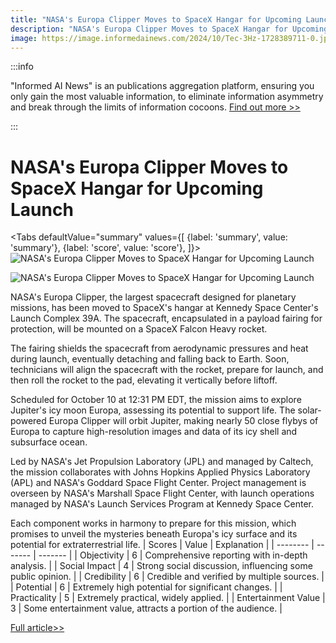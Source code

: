 ```yaml
---
title: "NASA's Europa Clipper Moves to SpaceX Hangar for Upcoming Launch"
description: "NASA's Europa Clipper Moves to SpaceX Hangar for Upcoming Launch"
image: https://image.informedainews.com/2024/10/Tec-3Hz-1728389711-0.jpg
---
```



:::info

"Informed AI News" is an publications aggregation platform, ensuring you only gain the most valuable information, to eliminate information asymmetry and break through the limits of information cocoons.  [Find out more >>](/)

:::

# NASA's Europa Clipper Moves to SpaceX Hangar for Upcoming Launch


<Tabs
	defaultValue="summary"
	values={[
	{label: 'summary', value: 'summary'},
	{label: 'score', value: 'score'},
]}>
<TabItem value="summary">
<img
  src="https://image.informedainews.com/2024/10/Tec-3Hz-1728389711-0.jpg"
  alt="NASA's Europa Clipper Moves to SpaceX Hangar for Upcoming Launch"
/>

<img
  src="https://image.informedainews.com/2024/10/Tec-DvK-1728389711-1.jpg"
  alt="NASA's Europa Clipper Moves to SpaceX Hangar for Upcoming Launch"
/>



NASA's Europa Clipper, the largest spacecraft designed for planetary missions, has been moved to SpaceX's hangar at Kennedy Space Center's Launch Complex 39A. The spacecraft, encapsulated in a payload fairing for protection, will be mounted on a SpaceX Falcon Heavy rocket.

The fairing shields the spacecraft from aerodynamic pressures and heat during launch, eventually detaching and falling back to Earth. Soon, technicians will align the spacecraft with the rocket, prepare for launch, and then roll the rocket to the pad, elevating it vertically before liftoff.

Scheduled for October 10 at 12:31 PM EDT, the mission aims to explore Jupiter's icy moon Europa, assessing its potential to support life. The solar-powered Europa Clipper will orbit Jupiter, making nearly 50 close flybys of Europa to capture high-resolution images and data of its icy shell and subsurface ocean.

Led by NASA's Jet Propulsion Laboratory (JPL) and managed by Caltech, the mission collaborates with Johns Hopkins Applied Physics Laboratory (APL) and NASA's Goddard Space Flight Center. Project management is overseen by NASA's Marshall Space Flight Center, with launch operations managed by NASA's Launch Services Program at Kennedy Space Center.

Each component works in harmony to prepare for this mission, which promises to unveil the mysteries beneath Europa's icy surface and its potential for extraterrestrial life.
</TabItem>
<TabItem value="score">
	| Scores     | Value   | Explanation |
	| -------- | ------- | ------- |
	| Objectivity  | 6    | Comprehensive reporting with in-depth analysis.    |
	| Social Impact | 4     | Strong social discussion, influencing some public opinion.    |
	| Credibility    | 6    | Credible and verified by multiple sources.    |
	| Potential    | 6    | Extremely high potential for significant changes.    |
	| Practicality    | 5    | Extremely practical, widely applied.    |
	| Entertainment Value    | 3    | Some entertainment value, attracts a portion of the audience.    |
</TabItem>
</Tabs>

[Full article>>](https://www.cnbeta.com.tw/articles/science/1448400.htm)
